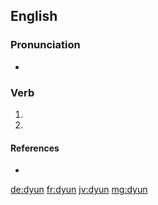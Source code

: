 ==English==

===Pronunciation===
* {{IPA|/dʲʊn/|lang=en}}

===Verb===
{{head|en}}

# {{past participle of|de|lang=en}}
# {{past participle of|dee|lang=en}}

====References====
* {{R:Northeast Dialect 2005}}

[[de:dyun]]
[[fr:dyun]]
[[jv:dyun]]
[[mg:dyun]]